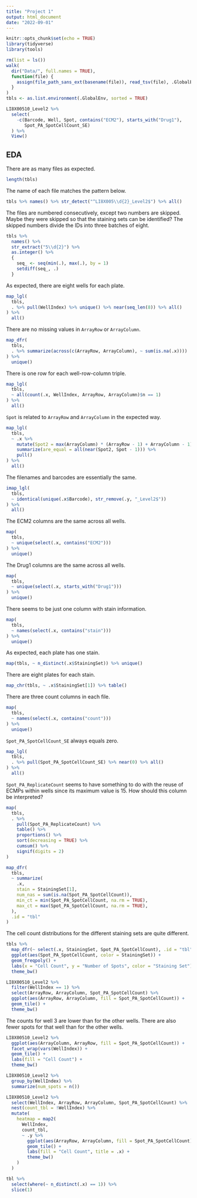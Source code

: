 ```yaml
---
title: "Project 1"
output: html_document
date: "2022-09-01"
---
```


```r
knitr::opts_chunk$set(echo = TRUE)
library(tidyverse)
library(tools)
```

```r
rm(list = ls())
walk(
  dir("Data/", full.names = TRUE),
  function(file) {
    assign(file_path_sans_ext(basename(file)), read_tsv(file), .GlobalEnv)
  }
)
tbls <- as.list.environment(.GlobalEnv, sorted = TRUE)
```

```r
LI8X00510_Level2 %>%
  select(
    -c(Barcode, Well, Spot, contains("ECM2"), starts_with("Drug1"),
       Spot_PA_SpotCellCount_SE)
  ) %>%
  View()
```

## EDA

There are as many files as expected.
```r
length(tbls)
```

The name of each file matches the pattern below.
```r
tbls %>% names() %>% str_detect("^LI8X005\\d{2}_Level2$") %>% all()
```

The files are numbered consecutively, except two numbers are skipped. Maybe they were skipped so that the staining sets can be identified? The skipped numbers divide the IDs into three batches of eight.
```r
tbls %>%
  names() %>%
  str_extract("5\\d{2}") %>%
  as.integer() %>%
  {
    seq_ <- seq(min(.), max(.), by = 1)
    setdiff(seq_, .)
  }
```

As expected, there are eight wells for each plate.
```r
map_lgl(
  tbls,
  . %>% pull(WellIndex) %>% unique() %>% near(seq_len(8)) %>% all()
) %>%
  all()
```

There are no missing values in `ArrayRow` or `ArrayColumn`.
```r
map_dfr(
  tbls,
  . %>% summarize(across(c(ArrayRow, ArrayColumn), ~ sum(is.na(.x))))
) %>%
  unique()
```

There is one row for each well-row-column triple.
```r
map_lgl(
  tbls,
  ~ all(count(.x, WellIndex, ArrayRow, ArrayColumn)$n == 1)
) %>%
  all()
```

`Spot` is related to `ArrayRow` and `ArrayColumn` in the expected way.
```r
map_lgl(
  tbls,
  ~ .x %>%
    mutate(Spot2 = max(ArrayColumn) * (ArrayRow - 1) + ArrayColumn - 1) %>%
    summarize(are_equal = all(near(Spot2, Spot - 1))) %>%
    pull()
) %>%
  all()
```

The filenames and barcodes are essentially the same.
```r
imap_lgl(
  tbls,
  ~ identical(unique(.x$Barcode), str_remove(.y, "_Level2$"))
) %>%
  all()
```

The ECM2 columns are the same across all wells.
```r
map(
  tbls,
  ~ unique(select(.x, contains("ECM2")))
) %>%
  unique()
```

The Drug1 columns are the same across all wells.
```r
map(
  tbls,
  ~ unique(select(.x, starts_with("Drug1")))
) %>%
  unique()
```

There seems to be just one column with stain information.
```r
map(
  tbls,
  ~ names(select(.x, contains("stain")))
) %>%
  unique()
```

As expected, each plate has one stain.
```r
map(tbls, ~ n_distinct(.x$StainingSet)) %>% unique()
```

There are eight plates for each stain.
```r
map_chr(tbls, ~ .x$StainingSet[1]) %>% table()
```

There are three count columns in each file.
```r
map(
  tbls,
  ~ names(select(.x, contains("count")))
) %>%
  unique()
```

`Spot_PA_SpotCellCount_SE` always equals zero.
```r
map_lgl(
  tbls,
  . %>% pull(Spot_PA_SpotCellCount_SE) %>% near(0) %>% all()
) %>%
  all()
```

`Spot_PA_ReplicateCount` seems to have something to do with the reuse of ECMPs within wells since its maximum value is 15. How should this column be interpreted?
```r
map(
  tbls,
  . %>%
    pull(Spot_PA_ReplicateCount) %>%
    table() %>%
    proportions() %>%
    sort(decreasing = TRUE) %>%
    cumsum() %>%
    signif(digits = 2)
)
```

```r
map_dfr(
  tbls,
  ~ summarize(
    .x,
    stain = StainingSet[1],
    num_nas = sum(is.na(Spot_PA_SpotCellCount)),
    min_ct = min(Spot_PA_SpotCellCount, na.rm = TRUE),
    max_ct = max(Spot_PA_SpotCellCount, na.rm = TRUE),
  ),
  .id = "tbl"
)
```

The cell count distributions for the different staining sets are quite different.
```r
tbls %>%
  map_dfr(~ select(.x, StainingSet, Spot_PA_SpotCellCount), .id = "tbl") %>%
  ggplot(aes(Spot_PA_SpotCellCount, color = StainingSet)) +
  geom_freqpoly() +
  labs(x = "Cell Count", y = "Number of Spots", color = "Staining Set") +
  theme_bw()
```

```r
LI8X00510_Level2 %>%
  filter(WellIndex == 1) %>%
  select(ArrayRow, ArrayColumn, Spot_PA_SpotCellCount) %>%
  ggplot(aes(ArrayRow, ArrayColumn, fill = Spot_PA_SpotCellCount)) +
  geom_tile() +
  theme_bw()
```

The counts for well 3 are lower than for the other wells. There are also fewer spots for that well than for the other wells.
```r
LI8X00510_Level2 %>%
  ggplot(aes(ArrayColumn, ArrayRow, fill = Spot_PA_SpotCellCount)) +
  facet_wrap(vars(WellIndex)) +
  geom_tile() +
  labs(fill = "Cell Count") +
  theme_bw()
```

```r
LI8X00510_Level2 %>%
  group_by(WellIndex) %>%
  summarize(num_spots = n())
```


```r
LI8X00510_Level2 %>%
  select(WellIndex, ArrayRow, ArrayColumn, Spot_PA_SpotCellCount) %>%
  nest(count_tbl = !WellIndex) %>%
  mutate(
    heatmap = map2(
      WellIndex,
      count_tbl,
      ~ .y %>%
        ggplot(aes(ArrayRow, ArrayColumn, fill = Spot_PA_SpotCellCount)) +
        geom_tile() +
        labs(fill = "Cell Count", title = .x) +
        theme_bw()
    )
  )
```

```r
tbl %>%
  select(where(~ n_distinct(.x) == 1)) %>%
  slice(1)
```
